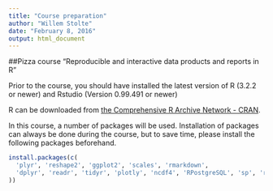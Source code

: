 ```yaml
---
title: "Course preparation"
author: "Willem Stolte"
date: "February 8, 2016"
output: html_document
---
```


##Pizza course "Reproducible and interactive data products and reports in R"

Prior to the course, you should have installed the latest version of R (3.2.2 or newer) and Rstudio (Version 0.99.491 or newer)

R can be downloaded from [the Comprehensive R Archive Network - CRAN](https://cran.r-project.org/). 



In this course, a number of packages will be used. Installation of packages can always be done during the course, but to save time, please install the following packages beforehand.

```r
install.packages(c(
  'plyr', 'reshape2', 'ggplot2', 'scales', 'rmarkdown',
  'dplyr', 'readr', 'tidyr', 'plotly', 'ncdf4', 'RPostgreSQL', 'sp', 'rworldmap', 'leaflet', 'rgeos', 'httr', 'rgdal', 'hexbin', 'ggmap', 'plotly'
))
```

